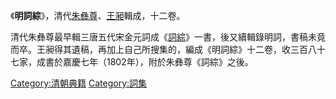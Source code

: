 《'''明詞綜'''》，清代[[朱彝尊|朱彝尊]]、[[王昶_(清朝)|王昶]]輯成，十二卷。

清代朱彝尊最早輯三唐五代宋金元詞成《[[詞綜|詞綜]]》一書，後又續輯錄明詞，書稿未竟而卒。王昶得其遺稿，再加上自己所搜集的，編成《明詞綜》十二卷，收三百八十七家，成書於嘉慶七年（1802年），附於朱彝尊《詞綜》之後。

[[Category:清朝典籍|Category:清朝典籍]]
[[Category:詞集|Category:詞集]]